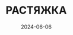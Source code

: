 ---
    'title': 'РАСТЯЖКА'
    'date': '2024-06-06'
    'image': '/images/rastyajka.jpg'
    'price': '4990'
    'tags': 'нужны мфр-ролл и мяч; кубики и лента для растяжки; доступ на 6 месяцев'
    'forWhom': 'улучшить гибкость; поработать с мобильностью суставов; убрать мышечные спазмы и обрести легкость'
    'inCourse': '21 комплексных занятия, которые заменят поход в студию; 12 занятий по 45-55 минут и более короткие занятия по 15-35 минут; Растяжка с упором на разные группы мышц и на все тело; Тренировки с подробным объяснением техники в стиле "смотри-повторяй"'
    'h1': 'Для любого уровня подготовки'
    'h1p': 'Расскажу, как сделать любое упражнение комфортным'
    'h2': 'Для занятий в домашних условиях'
    'h2p': 'С дополнительным инвентарем, который легко заменить домашними вещами'
    'h3': 'Доступ на 6 месяцев'
    'h3p': 'В мобильном приложении и на сайте Skillspace'
    'annotation': 'Вековая система тренировок Джозефа Пилатеса, направленная на улучшение осанки, развития гибкости, баланса и возвращения телу его природной грации.'
---